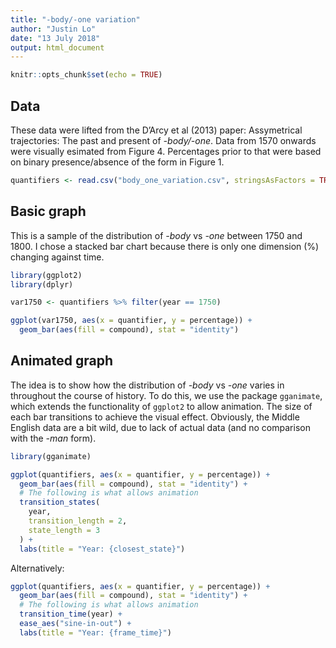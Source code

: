 ```yaml
---
title: "-body/-one variation"
author: "Justin Lo"
date: "13 July 2018"
output: html_document
---
```


```r
knitr::opts_chunk$set(echo = TRUE)
```

## Data

These data were lifted from the D'Arcy et al (2013) paper: Assymetrical trajectories: The past and present of *-body/-one*. Data from 1570 onwards were visually esimated from Figure 4. Percentages prior to that were based on binary presence/absence of the form in Figure 1.

```r
quantifiers <- read.csv("body_one_variation.csv", stringsAsFactors = TRUE)
```

## Basic graph

This is a sample of the distribution of *-body* vs *-one* between 1750 and 1800. I chose a stacked bar chart because there is only one dimension (%) changing against time.

```r
library(ggplot2)
library(dplyr)

var1750 <- quantifiers %>% filter(year == 1750)

ggplot(var1750, aes(x = quantifier, y = percentage)) +
  geom_bar(aes(fill = compound), stat = "identity")
```

## Animated graph

The idea is to show how the distribution of *-body* vs *-one* varies in throughout the course of history. To do this, we use the package `gganimate`, which extends the functionality of `ggplot2` to allow animation. The size of each bar transitions to achieve the visual effect. Obviously, the Middle English data are a bit wild, due to lack of actual data (and no comparison with the *-man* form).

```r
library(gganimate)

ggplot(quantifiers, aes(x = quantifier, y = percentage)) +
  geom_bar(aes(fill = compound), stat = "identity") +
  # The following is what allows animation
  transition_states(
    year,
    transition_length = 2,
    state_length = 3
  ) +
  labs(title = "Year: {closest_state}")
```

Alternatively:

```r
ggplot(quantifiers, aes(x = quantifier, y = percentage)) +
  geom_bar(aes(fill = compound), stat = "identity") +
  # The following is what allows animation
  transition_time(year) +
  ease_aes("sine-in-out") +
  labs(title = "Year: {frame_time}")
```